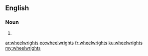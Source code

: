 ==English==

===Noun===
{{head|en|plural}}

# {{plural of|wheelwright|lang=en|nocat=1}}

[[ar:wheelwrights]]
[[eo:wheelwrights]]
[[fr:wheelwrights]]
[[ku:wheelwrights]]
[[my:wheelwrights]]